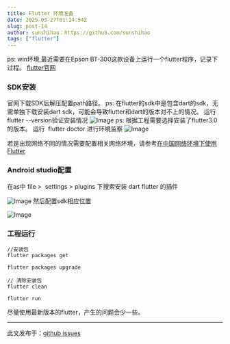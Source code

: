 ```yaml
---
title: Flutter 环境准备
date: 2025-03-27T01:14:54Z
slug: post-14
author: sunshihao：https://github.com/sunshihao
tags: ["flutter"]
---
```


ps: win环境,最近需要在Epson BT-300这款设备上运行一个flutter程序，记录下过程。
[flutter官网](https://flutter.cn/docs/get-started/install)

### SDK安装
官网下载SDK后解压配置path路径。
ps: 在flutter的sdk中是包含dart的sdk，无需单独下载安装dart sdk，可能会导致flutter和dart的版本对不上的情况。
运行flutter --version验证安装情况
![Image](https://github.com/user-attachments/assets/e3149482-b72a-4a33-abd5-79957fa05c6b)
ps: 根据工程需要选择安装了flutter3.0的版本。
运行  flutter doctor 进行环境监察
![Image](https://github.com/user-attachments/assets/7af13d94-0f39-40d1-844b-7d696c59d7a4)

若是出现网络不同的情况需要配置相关网络环境，请参考[在中国网络环境下使用 Flutter](https://flutter.cn/community/china)

### Android studio配置
在as中 file >  settings > plugins 下搜索安装 dart flutter 的插件

![Image](https://github.com/user-attachments/assets/78657d21-7d27-4d65-a7b3-d4b78bebc516)
然后配置sdk相应位置

![Image](https://github.com/user-attachments/assets/d14321b4-235c-406f-bd3b-219a0aad5e96)

### 工程运行
```
//安装包
flutter packages get

flutter packages upgrade

// 清除安装包
flutter clean

flutter run
```

尽量使用最新版本的flutter，产生的问题会少一些。


---
此文发布于：<a href="https://github.com/sunshihao/sunshihao.github.io/issues/14" target="_blank">github issues</a>

